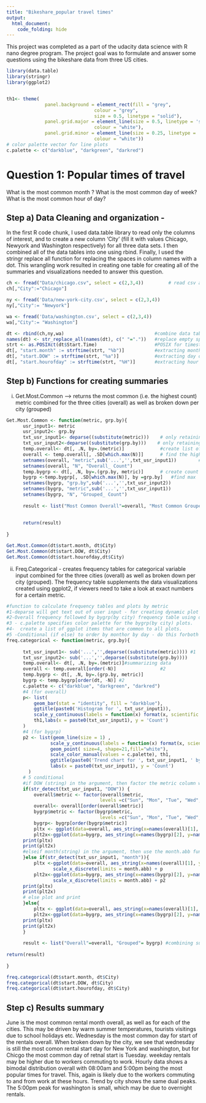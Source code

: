 ```yaml
---
title: "Bikeshare_popular travel times"
output:
  html_document:
    code_folding: hide
---
```


This project was completed as a part of the udacity data science with R nano degree program. The project goal was to formulate and answer some questions using the bikeshare data from three US cities.
```r

library(data.table)
library(stringr)
library(ggplot2)


th1<- theme(
              panel.background = element_rect(fill = "grey",
                                colour = "grey",
                                size = 0.5, linetype = "solid"),
              panel.grid.major = element_line(size = 0.5, linetype = 'solid',
                                colour = "white"), 
              panel.grid.minor = element_line(size = 0.25, linetype = 'solid',
                                colour = "white"))
# color palette vector for line plots
c.palette <- c("darkblue", "darkgreen", "darkred")
```

# Question 1: Popular times of travel 
What is the most common month ?
What is the most common day of week?
What is the most common hour of day?

## Step a) Data Cleaning and organization - 
In the first R code chunk, I used data.table library to read only the columns of interest, and to create a new column 'City' (fill it with values Chicago, Newyork and Washington respectively) for all three data sets. I then combined all of the data tables into one using rbind. Finally, I used the stringr replace all function for replacing the spaces in column names with a dot. This wrangling work resulted in creating one table for creating all of the summaries and visualizations needed to answer this question. 

```r
ch <- fread("Data/chicago.csv", select = c(2,3,4))         # read csv as data table
ch[,"City":="Chicago"]

ny <- fread('Data/new-york-city.csv', select = c(2,3,4))
ny[,"City":= "Newyork"]

wa <- fread('Data/washington.csv', select = c(2,3,4))
wa[,"City":= "Washington"]

dt <- rbind(ch,ny,wa)                                 #combine data tables
names(dt) <- str_replace_all(names(dt), c(" "="."))   #replace empty space in column name with a .
strt <- as.POSIXct(dt$Start.Time)                     #POSIX for timestamps as calendar times
dt[, "start.month" := strftime(strt, "%b")]           #extracting month from timestamp and storing in a new column start.month
dt[, "start.DOW" := strftime(strt, "%a")]             #extracting day of week from timestamp and storing in a new column start.DOW
dt[, "start.hourofday" := strftime(strt, "%H")]       #extracting hour of day from timestamp and storing in a new column start.hourofday

```

## Step b) Functions for creating summaries
i) Get.Most.Common --> returns the most common (i.e. the highest count) metric combined for the three cities (overall) as well as broken down per city (grouped)

```r
Get.Most.Common <- function(metric, grp.by){
      usr_input1<- metric
      usr_input2<- grp.by
      txt_usr_input1<- deparse((substitute(metric)))    # only retaining the text of the argument
      txt_usr_input2<-deparse((substitute(grp.by)))    # only retaining the text of the argument
      temp.overall<- dt[, .N, by=.(metric)]             #create list of count by metric (i.e. month, DOW or hour) for the entrie table
      overall <- temp.overall[, .SD[which.max(N)]]      # find the highest count i.e. the most common
      setnames(overall, "metric",sub('...','',txt_usr_input1))        #output table headers to reflect input text
      setnames(overall, "N", "Overall_ Count")
      temp.bygrp <- dt[, .N, by=.(grp.by, metric)]      # create count grouped by city and the metric
      bygrp <-temp.bygrp[, .SD[which.max(N)], by =grp.by]   #find max
      setnames(bygrp, "grp.by",sub('...','',txt_usr_input2))              #rename headers
      setnames(bygrp, "metric",sub('...','',txt_usr_input1))
      setnames(bygrp, "N", "Grouped_ Count")
      
      result <- list("Most Common Overall"=overall, "Most Common Grouped"= bygrp)   #combine outputs into a list since a function can only have       
    
     
      return(result)
     
}

Get.Most.Common(dt$start.month, dt$City)
Get.Most.Common(dt$start.DOW, dt$City)
Get.Most.Common(dt$start.hourofday,dt$City)
```

ii) Freq.Categorical - creates frequency tables for categorical variable input combined for the three cities (overall) as well as broken down per city (grouped). The frequency table supplements the data visualizations created using ggplot2, if viewers need to take a look at exact numbers for a certain metric.

```r

#function to calculate frequency tables and plots by metric 
#1-deparse will get text out of user input - for creating dynamic plot labels
#2-Overall frequency followed by bygrp(by city) frequency table using data.table functions
#3 - c.palette specifies color palette for the bygrp(by city) plots. 
#4-  create a list of ggplot items that are common to all plots.
#5 -Conditional (if else) to order by monthor by day - do this forboth overall and bygrp(by city)plots.
freq.categorical <- function(metric, grp.by){  
      
      txt_usr_input1<- sub('...','',deparse((substitute(metric)))) #1
      txt_usr_input2<- sub('...','',deparse((substitute(grp.by))))
      temp.overall<- dt[, .N, by=.(metric)]#summarizing data
      overall <- temp.overall[order(-N)]                #2
      temp.bygrp <- dt[, .N, by=.(grp.by, metric)]
      bygrp <- temp.bygrp[order(dt, -N)] #2
      c.palette <- c("darkblue", "darkgreen", "darkred")
      #4 (for overall)
      p<- list(
          geom_bar(stat = "identity", fill = "darkblue"), 
          ggtitle(paste0('Histogram for ', txt_usr_input1)),
          scale_y_continuous(labels = function(x) format(x, scientific = FALSE)),
          th1,labs(x = paste0(txt_usr_input1), y = 'Count')
      )
      #4 (for bygrp)
      p2 <- list(geom_line(size = 1) ,
                scale_y_continuous(labels = function(x) format(x, scientific = FALSE)),
                geom_point( size=4, shape=21,fill="white"),
                scale_color_manual(values = c.palette), th1,
                ggtitle(paste0('Trend chart for ', txt_usr_input1, ' by ', txt_usr_input2)),
                labs(x = paste0(txt_usr_input1), y = 'Count')
        )
      # 5 conditional
      #if DOW (string) in the argument, then factor the metric column with levels as ordered days of week with Sunday being first day
      if(str_detect(txt_usr_input1, "DOW")) {  
          overall$metric <- factor(overall$metric, 
                                  levels =c("Sun", "Mon", "Tue", "Wed", "Thu", "Fri", "Sat"))
          overall<- overall[order(overall$metric)]
          bygrp$metric <- factor(bygrp$metric, 
                                  levels =c("Sun", "Mon", "Tue", "Wed", "Thu", "Fri", "Sat"))
          bygrp<- bygrp[order(bygrp$metric)]
          pltx <- ggplot(data=overall, aes_string(x=names(overall)[1], y = names(overall)[2])) + p  
          plt2x<-ggplot(data=bygrp, aes_string(x=names(bygrp)[2], y=names(bygrp)[3], group = names(bygrp)[1], colour = names(bygrp)[1])) +p2
      print(pltx)
      print(plt2x)
      #elseif month(string) in the argument, then use the month.abb function to order month JAn - DEc
      }else if(str_detect(txt_usr_input1, "month")){
          pltx <-ggplot(data=overall, aes_string(x=names(overall)[1], y = names(overall)[2])) +
                 scale_x_discrete(limits = month.abb) + p
          plt2x<-ggplot(data=bygrp, aes_string(x=names(bygrp)[2], y=names(bygrp)[3], group = names(bygrp)[1], colour = names(bygrp)[1])) +
                 scale_x_discrete(limits = month.abb) + p2
      print(pltx)
      print(plt2x)
      # else plot and print
      }else{
          pltx <- ggplot(data=overall, aes_string(x=names(overall)[1], y = names(overall)[2])) + p
          plt2x<-ggplot(data=bygrp, aes_string(x=names(bygrp)[2], y=names(bygrp)[3], group = names(bygrp)[1], colour = names(bygrp)[1])) +p2
      print(pltx)
      print(plt2x)
      }
    
      result <- list("Overall"=overall, "Grouped"= bygrp) #combining summary result
      
return(result)
     
}

freq.categorical(dt$start.month, dt$City)
freq.categorical(dt$start.DOW, dt$City)
freq.categorical(dt$start.hourofday, dt$City)
```
## Step c) Results summary
June is the most common rental month overall, as well as for each of the cities. This may be driven by warm summer temperatures, tourists visitings due to school holidays etc.
Wednesday is the most common day for start of the rentals overall. When broken down by the city, we see that wednesday is still the most comon rental start day for New York and washington, but for Chicgo the most common day of retnal start is Tuesday. weekday rentals may be higher due to workers commuting to work.
Hourly data shows a bimodal distribution overall with 08:00am and 5:00pm being the most popular times for travel. This, again is likely due to the workers commuting to and from work at these hours. Trend by city shows the same dual peaks. The 5:00pm peak for washington is small, which may be due to overnight rentals. 